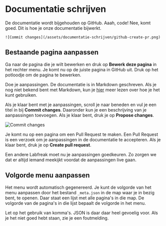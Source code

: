 # Documentatie schrijven

De documentatie wordt bijgehouden op GitHub. Aaah, code! Nee, komt goed. Dit is hoe je onze documentatie bijwerkt.

~~~
![Commit changes](/assets/documentatie-schrijven/github-create-pr.png)
~~~

## Bestaande pagina aanpassen
Ga naar de pagina die je wilt bewerken en druk op **Bewerk deze pagina** in het rechter menu. Je komt nu op de juiste pagina in GitHub uit. Druk op het potloodje om de pagina te bewerken.

Doe je aanpassingen. De documentatie is in Markdown geschreven. Als je nog niet bekend bent met Markdown, kun je [hier](https://guides.github.com/features/mastering-markdown/) meer lezen over hoe je het kunt gebruiken.

Als je klaar bent met je aanpassingen, scroll je naar beneden en vul je een titel in bij **Commit changes**. Daaronder kun je een beschrijving van je aanpassingen toevoegen. Als je klaar bent, druk je op **Propose changes**.

![Commit changes](/assets/documentatie-schrijven/github-create-pr.png)

Je komt nu op een pagina om een Pull Request te maken. Een Pull Request is een verzoek om je aanpassingen in de documentatie te accepteren. Als je klaar bent, druk je op **Create pull request**.

Een andere Labfreak moet nu je aanpassingen goedkeuren. Zo zorgen we dat er altijd iemand meekijkt voordat de aanpassingen live gaan.

## Volgorde menu aanpassen
Het menu wordt automatisch gegenereerd. Je kunt de volgorde van het menu aanpassen door het bestand `_meta.json` in de map waar je in bezig bent, te openen. Daar staat een lijst met alle pagina's in die map. De volgorde van de pagina's in die lijst bepaalt de volgorde in het menu.

Let op het gebruik van komma's. JSON is daar daar heel gevoelig voor. Als je het niet goed hebt staan, zie je een foutmelding.
